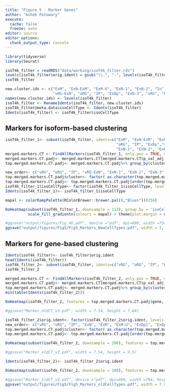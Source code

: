 ```yaml
---
title: "Figure 5 - Marker Genes"
author: "Ashok Patowary"
execute:
  cache: false
  freeze: auto
editor: source
editor_options:
  chunk_output_type: console
---
```


```r
library(tidyverse)
library(Seurat)
```

```r
isoT4k_filter = readRDS("data/working/isoT4k_filter.rds")
levels(isoT4k_filter$orig.ident) = gsub("\\.", "-", levels(isoT4k_filter$orig.ident)) # ExM.U becomes ExM-U
isoT4k_filter
```

```r
new.cluster.ids <- c("ExM", "ExN-ExM", "ExM-U", "ExN-1", "ExN-2", "In",
                     "vRG-ExN", "oRG", "IP", "ExDp", "ExN-3", "vRG", "PgS", "PgG2M", "Mic/Per/End")
names(new.cluster.ids) <- levels(isoT4k_filter)
isoT4k_filter <- RenameIdents(isoT4k_filter, new.cluster.ids)
isoT4k_filter@meta.data$isoCellType <- Idents(isoT4k_filter)
Idents(isoT4k_filter) <- isoT4k_filter$isoCellType
```

## Markers for isoform-based clustering

```r
isoT4k_filter_1<- subset(isoT4k_filter, idents=c("ExM", "ExN-ExM", "ExM-U", "In",
                                                 "oRG", "IP", "ExDp","vRG",
                                                 "ExN-1", "ExN-2", "ExN-3"))
merged.markers.CT <- FindAllMarkers(isoT4k_filter_1, only.pos = TRUE, min.pct = 0.25, logfc.threshold = 0.75)
merged.markers.CT.padj<- merged.markers.CT[merged.markers.CT$p_val_adj < 0.05,]
top.merged.markers.CT.padj<- merged.markers.CT.padj%>% group_by(cluster) %>% top_n(n = 3, wt = avg_log2FC)
```

```r
new_order<- c("vRG", "oRG", "IP", "vRG-ExN", "ExN-1", "ExN-2", "ExN-3", "ExN-ExM", "ExM", "ExM-U","ExDp", "In")
top.merged.markers.CT.padj$cluster<- factor( as.character(top.merged.markers.CT.padj$cluster), levels= new_order)
top.merged.markers.CT.padj<- top.merged.markers.CT.padj[order(top.merged.markers.CT.padj$cluster),]
isoT4k_filter_1$isoCellType<- factor(isoT4k_filter_1$isoCellType, levels = c("vRG", "oRG", "IP", "vRG-ExN", "ExN-1", "ExN-2", "ExN-3", "ExN-ExM", "ExM", "ExM-U", "ExDp", "In"))
Idents(isoT4k_filter_1)<- isoT4k_filter_1$isoCellType

mapal <- colorRampPalette(RColorBrewer::brewer.pal(9,"Blues"))(256)

DoHeatmap(subset(isoT4k_filter_1, downsample = 113), group.by = 'isoCellType', features = top.merged.markers.CT.padj$gene, angle = 90, size = 3, disp.max = 7, disp.min=1.5) + 
          scale_fill_gradientn(colours = mapal) + theme(plot.margin = unit(c(0.75,0.25,0.25,0.25), "cm")) +theme(axis.text=element_text(size=10), legend.title = element_text(size = 8), legend.text = element_text(size = 6))
```

```r
#ggsave("output/figures/Fig_4G.pdf", device ="pdf", dpi=600, width =754, height = 704, scale = 1/100)
ggsave("output/figures/Fig5/Fig5_Markers_NewCellTypes.pdf", width = 7, height = 7)
```

## Markers for gene-based clustering

```r
Idents(isoT4k_filter)<- isoT4k_filter$orig.ident
head(Idents(isoT4k_filter))
isoT4k_filter_2<- subset(isoT4k_filter, idents=c("vRG", "oRG", "IP", "ExN", "ExM", "ExM-U", "ExDp1", "ExDp2", "InCGE", "InMGE"))
isoT4k_filter_2
```

```r
merged.markers.CT <- FindAllMarkers(isoT4k_filter_2, only.pos = TRUE, min.pct = 0.15, logfc.threshold = 0.25)
merged.markers.CT.padj<- merged.markers.CT[merged.markers.CT$p_val_adj < 0.05,]
top.merged.markers.CT.padj<- merged.markers.CT.padj%>% group_by(cluster) %>% top_n(n = 5, wt = avg_log2FC)
min(table(Idents(isoT4k_filter_2)))
```

```r
DoHeatmap(isoT4k_filter_2, features = top.merged.markers.CT.padj$gene, angle = 90, size = 3, disp.max = 7, disp.min=0.5) + scale_fill_gradientn(colours = mapal) + theme(plot.margin = unit(c(0.75,0.25,0.25,0.25), "cm")) +theme(axis.text=element_text(size=10), legend.title = element_text(size = 8), legend.text = element_text(size = 6))
```

```r
#ggsave("Marker_oldCT_v3.pdf", width = 7.54, height = 7.04)
```

```r
isoT4k_filter_2$orig.ident<- factor(isoT4k_filter_2$orig.ident, levels = c("vRG", "oRG", "IP", "ExN", "ExM", "ExM-U", "ExDp1", "ExDp2", "InCGE", "InMGE"))
new_order<- c("vRG", "oRG", "IP", "ExN", "ExM", "ExM-U", "ExDp1", "ExDp2", "InCGE", "InMGE")
top.merged.markers.CT.padj$cluster<- factor( as.character(top.merged.markers.CT.padj$cluster), levels= new_order)
top.merged.markers.CT.padj<- top.merged.markers.CT.padj[order(top.merged.markers.CT.padj$cluster),]
```

```r
DoHeatmap(subset(isoT4k_filter_2, downsample = 200), features = top.merged.markers.CT.padj$gene, angle = 90, size = 3, disp.max = 7.5, disp.min=1.5) + scale_fill_gradientn(colours = mapal) + theme(plot.margin = unit(c(0.75,0.25,0.25,0.25), "cm")) +theme(axis.text=element_text(size=10), legend.title = element_text(size = 8), legend.text = element_text(size = 6))
```

```r
#ggsave("Marker_oldCT_v3.pdf", width = 7.54, height = 9.5)
```

```r
Idents(isoT4k_filter_2)<- isoT4k_filter_2$orig.ident
```

```r
DoHeatmap(subset(isoT4k_filter_2, downsample = 200), features = top.merged.markers.CT.padj$gene, angle = 90, size = 3, disp.max = 7.5, disp.min=1.5) + scale_fill_gradientn(colours = mapal) + theme(plot.margin = unit(c(0.75,0.25,0.25,0.25), "cm")) +theme(axis.text=element_text(size=10), legend.title = element_text(size = 8), legend.text = element_text(size = 6))
```

```r
#ggsave("Marker_oldCT_v3.pdf", device ="pdf", dpi=600, width =794, height = 970, scale = 1/100)
ggsave("output/figures/Fig5/Fig5_Markers_oldCellTypes.pdf", width = 7.94, height = 9.70)
```
